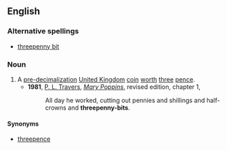 {{wikipedia|Threepence (British coin)}}
==English==
===Alternative spellings===
*[[threepenny bit]]
===Noun===
{{en-noun|sg=[[threepenny]]-[[bit]]}}
#A [[pre-]][[decimalization]] [[United Kingdom]] [[coin]] [[worth]] [[three]] [[pence]].
#*'''1981''', [[w:P. L. Travers|P. L. Travers]], [[w:Mary Poppins|''Mary Poppins'']], revised edition, chapter 1,
#*:All day he worked, cutting out pennies and shillings and half-crowns and '''threepenny-bits'''.
====Synonyms====
*[[threepence]]